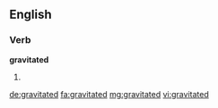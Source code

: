 ==English==

===Verb===
'''gravitated'''

# {{past of|gravitate}}

[[de:gravitated]]
[[fa:gravitated]]
[[mg:gravitated]]
[[vi:gravitated]]